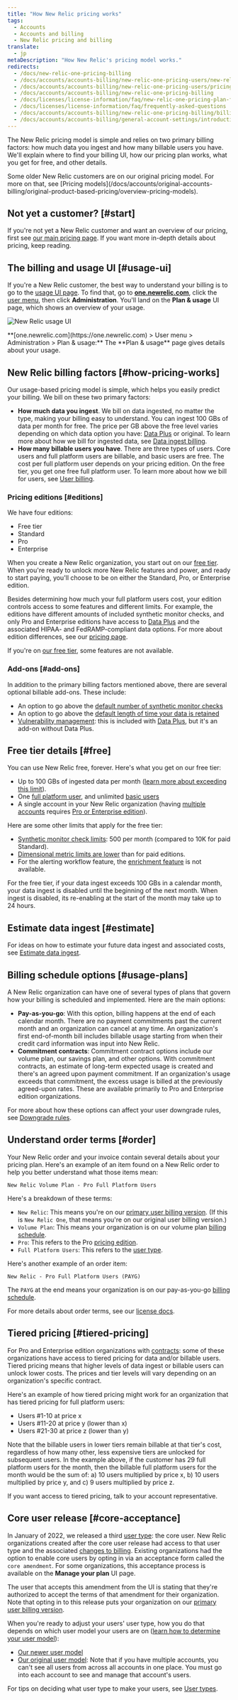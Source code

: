 ```yaml
---
title: "How New Relic pricing works" 
tags:
  - Accounts
  - Accounts and billing
  - New Relic pricing and billing 
translate:
  - jp
metaDescription: "How New Relic's pricing model works."
redirects:
  - /docs/new-relic-one-pricing-billing
  - /docs/accounts/accounts-billing/new-relic-one-pricing-users/new-relic-one-pricing-billing
  - /docs/accounts/accounts-billing/new-relic-one-pricing-users/pricing-billing
  - /docs/accounts/accounts-billing/new-relic-one-pricing-billing
  - /docs/licenses/license-information/faq/new-relic-one-pricing-plan-frequently-asked-questions
  - /docs/licenses/license-information/faq/frequently-asked-questions
  - /docs/accounts/accounts-billing/new-relic-one-pricing-billing/billing-ui
  - /docs/accounts/accounts-billing/general-account-settings/introduction-account-settings
---
```



The New Relic pricing model is simple and relies on two primary billing factors: how much data you ingest and how many billable users you have. We'll explain where to find your billing UI, how our pricing plan works, what you get for free, and other details. 

<Callout variant="tip">
Some older New Relic customers are on our original pricing model. For more on that, see [Pricing models](/docs/accounts/original-accounts-billing/original-product-based-pricing/overview-pricing-models).
</Callout>

## Not yet a customer? [#start]

If you're not yet a New Relic customer and want an overview of our pricing, first see [our main pricing page](https://newrelic.com/pricing). If you want more in-depth details about pricing, keep reading. 

## The billing and usage UI [#usage-ui]

If you're a New Relic customer, the best way to understand your billing is to go to the [usage UI page](https://one.newrelic.com/admin-portal/consumption-usage/home). To find that, go to **[one.newrelic.com](https://one.newrelic.com)**, click the [user menu](/docs/accounts/accounts-billing/general-account-settings/intro-account-settings), then click **Administration**. You'll land on the **Plan & usage** UI page, which shows an overview of your usage.

<img
  title="New Relic usage UI"
  alt="New Relic usage UI"
  src={accountsUsageUi}
/>
<figcaption>
  **[one.newrelic.com](https://one.newrelic.com) > User menu > Administration > Plan & usage:** The **Plan & usage** page gives details about your usage. 
</figcaption>

## New Relic billing factors [#how-pricing-works]

Our usage-based pricing model is simple, which helps you easily predict your billing. We bill on these two primary factors:

* **How much data you ingest**. We bill on data ingested, no matter the type, making your billing easy to understand. You can ingest 100 GBs of data per month for free. The price per GB above the free level varies depending on which data option you have: [Data Plus](/docs/accounts/accounts-billing/new-relic-one-pricing-billing/data-ingest-billing/#data-prices) or original. To learn more about how we bill for ingested data, see [Data ingest billing](/docs/accounts/accounts-billing/new-relic-one-pricing-billing/data-ingest-billing).
* **How many billable users you have**. There are three types of users. Core users and full platform users are billable, and basic users are free. The cost per full platform user depends on your pricing edition. On the free tier, you get one free full platform user. To learn more about how we bill for users, see [User billing](/docs/accounts/accounts-billing/new-relic-one-pricing-billing/user-count-billing). 

### Pricing editions [#editions]

We have four editions: 

* Free tier
* Standard
* Pro
* Enterprise

When you create a New Relic organization, you start out on our [free tier](#free-tier). When you're ready to unlock more New Relic features and power, and ready to start paying, you'll choose to be on either the Standard, Pro, or Enterprise edition. 

Besides determining how much your full platform users cost, your edition controls access to some features and different limits. For example, the editions have different amounts of included synthetic monitor checks, and only Pro and Enterprise editions have access to [Data Plus](/docs/accounts/accounts-billing/new-relic-one-pricing-billing/data-ingest-billing/#data-plus) and the associated HIPAA- and FedRAMP-compliant data options. For more about edition differences, see our [pricing page](https://newrelic.com/pricing). 

If you're on [our free tier](#free), some features are not available.

### Add-ons [#add-ons] 

In addition to the primary billing factors mentioned above, there are several optional billable add-ons. These include: 

* An option to go above the [default number of synthetic monitor checks](/docs/synthetics/synthetic-monitoring/getting-started/monitor-limits)
* An option to go above the [default length of time your data is retained](/docs/data-apis/manage-data/manage-data-retention/#adjust-retention)
* [Vulnerability management](/docs/vulnerability-management/overview): this is included with [Data Plus](/docs/accounts/accounts-billing/new-relic-one-pricing-billing/data-ingest-billing#data-prices), but it's an add-on without Data Plus.

## Free tier details [#free]

You can use New Relic free, forever. Here's what you get on our free tier:

* Up to 100 GBs of ingested data per month ([learn more about exceeding this limit](/docs/accounts/accounts-billing/new-relic-one-pricing-billing/data-ingest-billing#free-tier-limits)).
* One [full platform user](/docs/accounts/accounts-billing/new-relic-one-user-management/user-type), and unlimited [basic users](/docs/accounts/accounts-billing/new-relic-one-user-management/user-type) 
* A single account in your New Relic organization (having [multiple accounts](/docs/accounts/accounts-billing/account-structure/new-relic-account-structure) requires [Pro or Enterprise edition](#editions)).

Here are some other limits that apply for the free tier:

* [Synthetic monitor check limits](/docs/synthetics/synthetic-monitoring/using-monitors/monitor-limits): 500 per month (compared to 10K for paid Standard).
* [Dimensional metric limits are lower](/docs/data-apis/ingest-apis/metric-api/metric-api-limits-restricted-attributes/#additional-considerations) than for paid editions.
* For the alerting workflow feature, the [enrichment feature](/docs/alerts-applied-intelligence/applied-intelligence/incident-workflows/incident-workflows/#enrichments) is not available. 

For the free tier, if your data ingest exceeds 100 GBs in a calendar month, your data ingest is disabled until the beginning of the next month. When ingest is disabled, its re-enabling at the start of the month may take up to 24 hours. 

## Estimate data ingest [#estimate]

For ideas on how to estimate your future data ingest and associated costs, see [Estimate data ingest](https://newrelic.com/blog/nerdlog/estimate-data-cost). 

## Billing schedule options [#usage-plans]

A New Relic organization can have one of several types of plans that govern how your billing is scheduled and implemented. Here are the main options:

* **Pay-as-you-go**: With this option, billing happens at the end of each calendar month. There are no payment commitments past the current month and an organization can cancel at any time. An organization's first end-of-month bill includes billable usage starting from when their credit card information was input into New Relic.
* **Commitment contracts**: Commitment contract options include our volume plan, our savings plan, and other options. With commitment contracts, an estimate of long-term expected usage is created and there's an agreed upon payment commitment. If an organization's usage exceeds that commitment, the excess usage is billed at the previously agreed-upon rates. These are available primarily to Pro and Enterprise edition organizations. 

For more about how these options can affect your user downgrade rules, see [Downgrade rules](/docs/accounts/accounts-billing/new-relic-one-pricing-billing/user-count-billing#user-downgrade-rules).

## Understand order terms [#order]

Your New Relic order and your invoice contain several details about your pricing plan. Here's an example of an item found on a New Relic order to help you better understand what those items mean: 

```
New Relic Volume Plan - Pro Full Platform Users
```

Here's a breakdown of these terms: 

* `New Relic`: This means you're on our [primary user billing version](/docs/accounts/accounts-billing/new-relic-one-pricing-billing/user-count-billing/#pricing-versions). (If this is `New Relic One`, that means you're on our original user billing version.)
* `Volume Plan`: This means your organization is on our volume plan [billing schedule](#usage-plans).
*  `Pro`: This refers to the Pro [pricing edition](#editions). 
* `Full Platform Users`: This refers to the [user type](/docs/accounts/accounts-billing/new-relic-one-user-management/user-type). 


Here's another example of an order item: 

```
New Relic - Pro Full Platform Users (PAYG)
```

The `PAYG` at the end means your organization is on our pay-as-you-go [billing schedule](#usage-plans). 

For more details about order terms, see our [license docs](/docs/licenses/license-information/usage-plans/new-relic-one-usage-plan-descriptions).

## Tiered pricing [#tiered-pricing]

For Pro and Enterprise edition organizations with [contracts](#usage-plans): some of these organizations have access to tiered pricing for data and/or billable users. Tiered pricing means that higher levels of data ingest or billable users can unlock lower costs. The prices and tier levels will vary depending on an organization's specific contract. 

Here's an example of how tiered pricing might work for an organization that has tiered pricing for full platform users:

* Users #1-10 at price x
* Users #11-20 at price y (lower than x)
* Users #21-30 at price z (lower than y)

Note that the billable users in lower tiers remain billable at that tier's cost, regardless of how many other, less expensive tiers are unlocked for subsequent users. In the example above, if the customer has 29 full platform users for the month, then the billable full platform users for the month would be the sum of: a) 10 users multiplied by price x, b) 10 users multiplied by price y, and c) 9 users multiplied by price z. 

If you want access to tiered pricing, talk to your account representative. 

## Core user release [#core-acceptance]

In January of 2022, we released a third [user type](/docs/accounts/accounts-billing/new-relic-one-user-management/user-type): the core user. New Relic organizations created after the core user release had access to that user type and the associated [changes to billing](/docs/accounts/accounts-billing/new-relic-one-pricing-billing/user-count-billing/#pricing-versions). Existing organizations had the option to enable core users by opting in via an acceptance form called the `core amendment`. For some organizations, this acceptance process is available on the **Manage your plan** UI page. 

The user that accepts this amendment from the UI is stating that they're authorized to accept the terms of that amendment for their organization. Note that opting in to this release puts your organization on our [primary user billing version](/docs/accounts/accounts-billing/new-relic-one-pricing-billing/user-count-billing/#pricing-versions). 

When you're ready to adjust your users' user type, how you do that depends on which user model your users are on ([learn how to determine your user model](/docs/accounts/original-accounts-billing/original-users-roles/overview-user-models)):

* [Our newer user model](/docs/accounts/accounts-billing/new-relic-one-user-management/user-management-ui-and-tasks/#edit-user-type)
* [Our original user model](/docs/accounts/original-accounts-billing/original-users-roles/users-roles-original-user-model/#update-user-type): Note that if you have multiple accounts, you can't see all users from across all accounts in one place. You must go into each account to see and manage that account's users.

For tips on deciding what user type to make your users, see [User types](/docs/accounts/accounts-billing/new-relic-one-user-management/user-type).